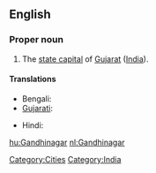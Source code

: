 ==English==
{{wikipedia}}

===Proper noun===
{{en-proper-noun}}

# The [[state capital]] of [[Gujarat]] ([[India]]).

====Translations====
{{trans-top|Gandhinagar}}
* Bengali: {{t|bn|গান্ধীনগর|sc=Beng|xs=Bengali}}
* [[Gujarati]]: {{t|gu|ગાંધીનગર|tr=gā̃dhīnagar|sc=Gujr|xs=Gujarati}}
{{trans-mid}}
* Hindi: {{t|hi|गाँधीनगर|tr=gā̃ndhīnagar|xs=Hindi}}
{{trans-bottom}}

[[Category:Cities]]
[[Category:India]]

[[hu:Gandhinagar]]
[[nl:Gandhinagar]]